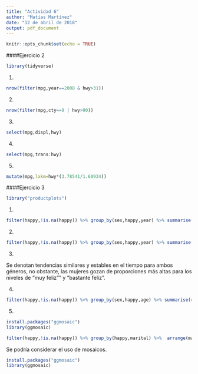 ```yaml
---
title: "Actividad 6"
author: "Matías Martínez"
date: "12 de abril de 2018"
output: pdf_document
---
```


```r
knitr::opts_chunk$set(echo = TRUE)
```



####Ejercicio 2

```r
library(tidyverse)
```

1. 
```r
nrow(filter(mpg,year==2008 & hwy>31))

```

2.
```r
nrow(filter(mpg,cty==9 | hwy>90))
```

3.
```r
select(mpg,displ,hwy)
```

4.
```r
select(mpg,trans:hwy)
```

5.
```r
mutate(mpg,lxkm=hwy*(3.78541/1.60934))
```



####Ejercicio 3


```r
library("productplots")
```

1.

```r
filter(happy,!is.na(happy)) %>% group_by(sex,happy,year) %>% summarise(cont=n()) %>%arrange(year) %>% group_by(year,sex) %>% mutate(porcent=(cont/sum(cont)*100))
```

2.
```r
filter(happy,!is.na(happy)) %>% group_by(sex,happy,year) %>% summarise(cont=n()) %>%arrange(year) %>% group_by(year,sex) %>% mutate(porcent=(cont/sum(cont)*100)) %>% ggplot(aes(x=year,y=porcent,colour=happy))+geom_line()+labs(x="Año",y="Porcentaje",title="Gráfico de dispersión: Porcentaje niveles de felicidad")+facet_wrap(~sex) + theme_bw()
```

3.

Se denotan tendencias similares y estables en el tiempo para ambos géneros, no obstante, las mujeres gozan de proporciones más altas para los niveles de "muy feliz"" y "bastante feliz". 

4.
```r
filter(happy,!is.na(happy)) %>% group_by(sex,happy,age) %>% summarise(cont=n()) %>%arrange(age) %>% group_by(age,sex) %>% mutate(porcent=(cont/sum(cont)*100)) %>% ggplot(aes(x=age,y=porcent,colour=happy))+geom_line()+labs(x="Edad",y="Porcentaje",title="Gráfico de dispersión: Porcentaje niveles de felicidad según edad")+facet_wrap(~sex) + theme_bw()
```

5.



```r
install.packages("ggmosaic")
library(ggmosaic)

```

```r
filter(happy,!is.na(happy)) %>% group_by(happy,marital) %>%  arrange(marital)%>% group_by(happy,marital) %>% summarise(cont=n()) %>% mutate(porcent=(cont/sum(cont)*100))%>% ggplot(aes(x=marital,y=porcent,colour=marital,fill=marital))+geom_mosaic(stat="identity",  position = "stack")+labs(x="Condición",y="Porcentaje",title="Gráfico de dispersión: Porcentaje niveles de felicidad según relación matrimonial") + theme_bw()+facet_grid(~happy)+ theme(axis.text.x=element_blank())
```



Se podría considerar el uso de mosaicos.
```r
install.packages("ggmosaic")
library(ggmosaic)
```
